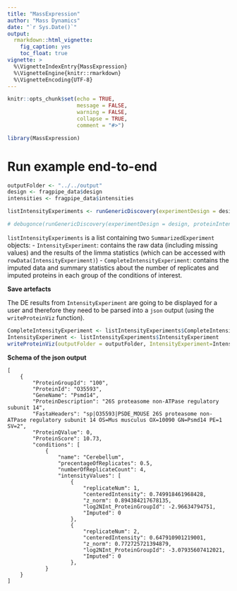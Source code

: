 ```yaml
---
title: "MassExpression"
author: "Mass Dynamics"
date: "`r Sys.Date()`"
output:
  rmarkdown::html_vignette:
    fig_caption: yes
    toc_float: true
vignette: >
  %\VignetteIndexEntry{MassExpression}
  %\VignetteEngine{knitr::rmarkdown}
  %\VignetteEncoding{UTF-8}
---
```


```r
knitr::opts_chunk$set(echo = TRUE,
                      message = FALSE,
                      warning = FALSE,
                      collapse = TRUE,
                      comment = "#>")
```

```r
library(MassExpression)
```


# Run example end-to-end

```r
outputFolder <- "../../output"
design <- fragpipe_data$design
intensities <- fragpipe_data$intensities

listIntensityExperiments <- runGenericDiscovery(experimentDesign = design, proteinIntensities = intensities)

# debugonce(runGenericDiscovery(experimentDesign = design, proteinIntensities = intensities))
```

`listIntensityExperiments` is a list containing two `SummarizedExperiment` objects:
  - `IntensityExperiment`: contains the raw data (including missing values) and the results of the limma statistics (which can be accessed with `rowData(IntensityExperiment)`) 
  - `CompleteIntensityExperiment`: contains the imputed data and summary statistics about the number of replicates and imputed proteins in each group of the conditions of interest. 

**Save artefacts**

The DE results from `IntensityExperiment` are going to be displayed for a user and therefore they need to be parsed into a `json` output (using the `writeProteinViz` function).  

```r
CompleteIntensityExperiment <- listIntensityExperiments$CompleteIntensityExperiment
IntensityExperiment <- listIntensityExperiments$IntensityExperiment
writeProteinViz(outputFolder = outputFolder, IntensityExperiment=IntensityExperiment)
```

**Schema of the json output**

```
[
	{
		"ProteinGroupId": "100",
		"ProteinId": "O35593",
		"GeneName": "Psmd14",
		"ProteinDescription": "26S proteasome non-ATPase regulatory subunit 14",
		"FastaHeaders": "sp|O35593|PSDE_MOUSE 26S proteasome non-ATPase regulatory subunit 14 OS=Mus musculus OX=10090 GN=Psmd14 PE=1 SV=2",
		"ProteinQValue": 0,
		"ProteinScore": 10.73,
		"conditions": [
			{
				"name": "Cerebellum",
				"precentageOfReplicates": 0.5,
				"numberOfReplicateCount": 4,
				"intensityValues": [
					{
						"replicateNum": 1,
						"centeredIntensity": 0.749918461968428,
						"z_norm": 0.894384217678135,
						"log2NInt_ProteinGroupId": -2.96634794751,
						"Imputed": 0
					},
					{
						"replicateNum": 2,
						"centeredIntensity": 0.647910901219001,
						"z_norm": 0.772725721394879,
						"log2NInt_ProteinGroupId": -3.07935607412021,
						"Imputed": 0
					},
			}
	}
]

```
